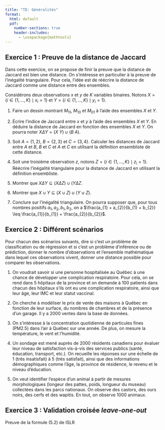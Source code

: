 ```yaml
--- 
title: "TD: Généralités"
format:
  html: default
  pdf: 
    number-sections: true
    header-includes:
      - \usepackage{mathtools} 
---
```



## Exercice 1 : Preuve de la distance de Jaccard

Dans cette exercice, on se propose de finir la preuve que la distance de Jaccard est bien une distance. On s'intéresse en particulier à la preuve de l'inégalité triangulaire. Pour cela, l'idée est de réécrire la distance de Jaccard comme une distance entre des ensembles.

Considérons deux observations $x$ et $y$ de $K$ variables binaires. Notons $X = \{ i \in \{ 1, \dots, K \} \mid x_i = 1 \}$ et $Y = \{ i \in \{ 1, \dots, K \} \mid y_i = 1 \}$. 

1. Faire un dessin montrant $M_{11}$, $M_{10}$ et $M_{01}$ à l'aide des ensembles $X$ et $Y$.

2. Écrire l'indice de Jaccard entre $x$ et $y$ à l'aide des ensembles $X$ et $Y$. En déduire la distance de Jaccard en fonction des ensembles $X$ et $Y$. On pourra noter $X \Delta Y = (X \ Y) \cup (B \ A)$.

3. Soit $A = \{ 1, 2 \}$, $B = \{ 2, 3 \}$ et $C = \{ 3, 4 \}$. Calculer les distances de Jaccard entre $A$ et $B$, $B$ et $C$ et $A$ et $C$ en utilisant la définition ensembliste de cette distance.

4. Soit une troisième observation $z$, notons $Z = \{ i \in \{ 1, \dots, K \} \mid z_i = 1 \}$. Réécrire l'inégalité triangulaire pour la distance de Jaccard en utilisant la définition ensembliste.

5. Montrer que $X \Delta Y \subseteq (X \Delta Z) \cup (Y \Delta Z$.

6. Montrer que $X \cup Y \subseteq (X \cup Z) \cup (Y \cup Z)$.

7. Conclure sur l'inégalité triangulaire. On pourra supposer que, pour tous nombres positifs $a_{1}, a_{2}, b_{1}, b_{2}$, on a $\frac{a_{1} + a_{2}}{b_{1} + b_{2}} \leq \frac{a_{1}}{b_{1}} + \frac{a_{2}}{b_{2}}$.


## Exercice 2 : Différent scénarios

Pour chacun des scénarios suivants, dire si c'est un problème de classification ou de régression et si c'est un problème d'inférence ou de prédiction, donner le nombre d'observations et l'ensemble mathématique dans lequel ces observations vivent, donner une distance possible pour comparer les observations.

1. On voudrait savoir si une personne hospitalisée au Québec à une chance de développer une complication respiratoire. Pour cela, on se rend dans 5 hôpitaux de la province et on demande à 100 patients dans chacun des hôpitaux s'ils ont eu une complication respiratoire, ainsi que leur âge, leur IMC et leur statut vaccinal. 

2. On cherche à modéliser le prix de vente des maisons à Québec en fonction de leur surface, du nombres de chambres et de la présence d'un garage. Il y a $2000$ ventes dans la base de données.

3. On s'intéresse à la concentration quotidienne de particules fines (PM2.5) dans l'air à Québec sur une année. De plus, on mesure la température, le vent et l'humidité.

4. Un sondage est mené auprès de $2000$ résidents canadiens pour évaluer leur niveau de satisfaction vis-à-vis des services publics (santé, éducation, transport, etc.). On recueille les réponses sur une échelle de 1 (très insatisfait) à 5 (très satisfait), ainsi que des informations démographiques comme l’âge, la province de résidence, le revenu et le niveau d’éducation.

5. On veut identifier l'espèce d'un animal à partir de mesures morphologiques (longeur des pattes, poids, longueur du museau) collectées dans les parcs nationaux. On observe des castors, des ours noirs, des cerfs et des wapitis. En tout, on observe $1000$ animaux.


## Exercice 3 : Validation croisée *leave-one-out*


Preuve de la formule (5.2) de ISLR
